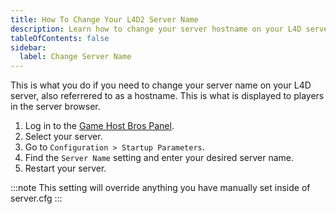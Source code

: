 ```yaml
---
title: How To Change Your L4D2 Server Name
description: Learn how to change your server hostname on your L4D server.
tableOfContents: false
sidebar:
  label: Change Server Name
---
```


This is what you do if you need to change your server name on your L4D server, also referrered to as a hostname. This is what is displayed to players in the server browser.

1. Log in to the [Game Host Bros Panel](https://panel.gamehostbros.com/).
2. Select your server.
3. Go to `Configuration > Startup Parameters`.
4. Find the `Server Name` setting and enter your desired server name.
5. Restart your server.

:::note
This setting will override anything you have manually set inside of server.cfg
:::